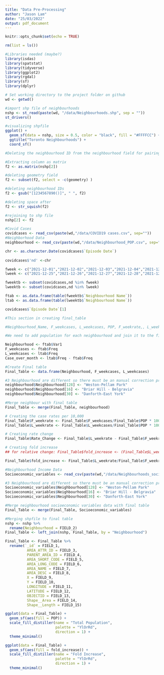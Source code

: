 ```yaml
---
title: "Data Pre-Processing"
author: "Jason Lam"
date: "25/03/2022"
output: pdf_document
---
```


```r
knitr::opts_chunk$set(echo = TRUE)
```

```r
rm(list = ls())
```


```r
#Libraries needed (maybe?)
library(isdas)
library(spatstat)
library(tidyverse)
library(ggplot2)
library(rgdal)
library(sf)
library(dplyr)
```

```r
# Set working directory to the project folder on github
wd <- getwd()

#import shp file of neighbourhoods
nshp <- st_read(paste(wd, "/data/Neighbourhoods.shp", sep = ""))
st_drivers()

#visualizing shpfile
ggplot() + 
  geom_sf(data = nshp, size = 0.5, color = "black", fill = "#FFFFCC") + 
  ggtitle("Toronto Neighbourhoods") + 
  coord_sf()
```

```r
#Deleting the neighbourhood ID from the neighbourhood field for pairing to final table

#Extracting column as matrix
f2 <- as.matrix(nshp[2])

#deleting geometry field
f2 <- subset(f2, select = -c(geometry) )

#deleting neighbourhood IDs
f2 <- gsub("[1234567890()]", " ", f2)

#deleting space after
f2 <- str_squish(f2)

#rejoining to shp file
nshp[2] <- f2
```

```r
#Covid Cases
covidcases <- read_csv(paste(wd,"/data/COVID19 cases.csv", sep=""))
#Neighborhood Data 
neighbourhood <- read_csv(paste(wd,"/data/Neighbourhood_POP.csv", sep=""))
```


```r
chr <- as.character.Date(covidcases$`Episode Date`)
              
covidcases$'nd' <-chr 

fweek <- c("2021-12-01","2021-12-02","2021-12-03","2021-12-04","2021-12-05","2021-12-06","2021-12-07")
lweek <- c("2021-12-25","2021-12-26","2021-12-27","2021-12-28","2021-12-29","2021-12-30","2021-12-31")

fweektb <- subset(covidcases,nd %in% fweek)
lweektb <- subset(covidcases,nd %in% lweek)

ftab <- as.data.frame(table(fweektb$`Neighbourhood Name`)) 
ltab <- as.data.frame(table(lweektb$`Neighbourhood Name`)) 
```
```r

covidcases$`Episode Date`[1]
```

```r
#This section in creating final_table 

#Neighbourhood_Name, F_weekcases, L_weekcases, POP, F_weekrate,, L_weekrate, Rate_over_month, Case_over_month

#We need to add population for each neighbourhood and join it to the final table 

Neighbourhood <- ftab$Var1
F_weekcases <- ftab$Freq
L_weekcases <- ltab$Freq
Case_over_month <- ltab$Freq - ftab$Freq

#Create Final table 
Final_Table <- data.frame(Neighbourhood, F_weekcases, L_weekcases)

```


```r
#3 Neighbourhood are different so there must be an manual correction prior to merging 
neighbourhood$Neighbourhood[128] <- "Weston-Pellam Park"
neighbourhood$Neighbourhood[16] <- "Briar Hill - Belgravia"
neighbourhood$Neighbourhood[30] <- "Danforth-East York"
```

```r
#Merge neighbour with final table
Final_Table <- merge(Final_Table, neighbourhood)

# Creating the case rates per 10,000  
Final_Table$F_weekrate <- Final_Table$F_weekcases/Final_Table$POP * 10000
Final_Table$L_weekrate <- Final_Table$L_weekcases/Final_Table$POP * 10000

# Creating rate change 
Final_Table$Rate_Change <- Final_Table$L_weekrate - Final_Table$F_weekrate

# Creating fold increase 
## for relative change: Final_Table$fold_increase <- (Final_Table$L_weekrate - Final_Table$F_weekrate) /Final_Table$F_weekrate 

Final_Table$fold_increase <- Final_Table$L_weekrate/Final_Table$F_weekrate 
```

```r
#Neighbourhood Income Data
Socioeconomic_variables <- read_csv(paste(wd,"/data/Neighbourhoods_socioeconomic_variables.csv", sep=""))

```
```r
#3 Neighbourhood are different so there must be an manual correction prior to merging 
Socioeconomic_variables$Neighbourhood[128] <- "Weston-Pellam Park"
Socioeconomic_variables$Neighbourhood[16] <- "Briar Hill - Belgravia"
Socioeconomic_variables$Neighbourhood[30] <- "Danforth-East York"
```


```r
#Merge neighbourhood socioeconomic variables data with final table
Final_Table <- merge(Final_Table, Socioeconomic_variables)
```

```r
#Merging shpfile to final table
nshp <- nshp %>%
  rename(Neighbourhood = FIELD_2)
Final_Table <- left_join(nshp, Final_Table, by = "Neighbourhood")

Final_Table <- Final_Table %>%
  rename(`_id` = FIELD_1,
          AREA_ATTR_ID = FIELD_3,
          PARENT_AREA_ID = FIELD_4,
          AREA_SHORT_CODE = FIELD_5,
          AREA_LONG_CODE = FIELD_6,
          AREA_NAME = FIELD_7,
          AREA_DESC = FIELD_8,
          X = FIELD_9,
          Y = FIELD_10,
          LONGITUDE = FIELD_11,
          LATITUDE = FIELD_12,
          OBJECTID = FIELD_13,
          Shape__Area = FIELD_14,
          Shape__Length = FIELD_15)
```

```r
ggplot(data = Final_Table) +
  geom_sf(aes(fill = POP)) + 
  scale_fill_distiller(name = "Total Population",
                       palette = "YlOrRd", 
                       direction = 1) +
  theme_minimal()
```

```r
ggplot(data = Final_Table) +
  geom_sf(aes(fill = fold_increase)) + 
  scale_fill_distiller(name = "Fold Increase",
                       palette = "YlOrRd", 
                       direction = 1) +
  theme_minimal()
```



